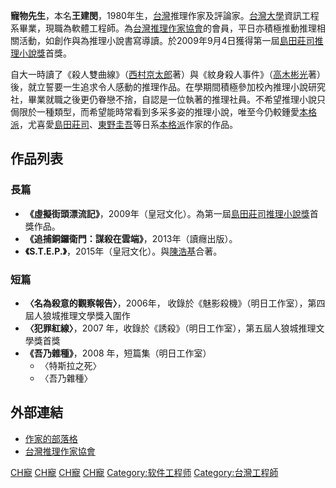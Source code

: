 '''寵物先生'''，本名'''王建閔'''，1980年生，[[台灣|台灣]]推理作家及評論家。[[台灣大學|台灣大學]]資訊工程系畢業，現職為軟體工程師。為[[台灣推理作家協會|台灣推理作家協會]]的會員，平日亦積極推動推理相關活動，如創作與為推理小說書寫導讀。於2009年9月4日獲得第一屆[[島田莊司推理小說獎|島田莊司推理小說獎]]首獎。

自大一時讀了《殺人雙曲線》（[[西村京太郎|西村京太郎]]著）與《紋身殺人事件》（[[高木彬光|高木彬光]]著）後，就立誓要一生追求令人感動的推理作品。在學期間積極參加校內推理小說研究社，畢業就職之後更仍眷戀不捨，自認是一位執著的推理社員。不希望推理小說只侷限於一種類型，而希望能時常看到多采多姿的推理小說，唯至今仍較鍾愛[[本格派|本格派]]，尤喜愛[[島田莊司|島田莊司]]、[[東野圭吾|東野圭吾]]等日系[[本格派|本格派]]作家的作品。

== 作品列表 ==
=== 長篇 ===
* '''《虛擬街頭漂流記》'''，2009年（皇冠文化）。為第一屆[[島田莊司推理小說獎|島田莊司推理小說獎]]首獎作品。
* '''《追捕銅鑼衛門：謀殺在雲端》'''，2013年（讀癮出版）。
* '''《S.T.E.P.》'''，2015年（皇冠文化）。與[[陳浩基|陳浩基]]合著。

=== 短篇 ===
* '''〈名為殺意的觀察報告〉'''，2006年， 收錄於《魅影殺機》（明日工作室），第四屆人狼城推理文學獎入圍作
* '''〈犯罪紅線〉'''，2007 年，收錄於《誘殺》（明日工作室），第五屆人狼城推理文學獎首獎
* '''《吾乃雜種》'''，2008 年，短篇集（明日工作室）
** 〈特斯拉之死〉
** 〈吾乃雜種〉

== 外部連結 ==
* [http://nostalgiabyrinth2.blog124.fc2.com/ 作家的部落格] {{Wayback|url=http://nostalgiabyrinth2.blog124.fc2.com/ |date=20200629094046 }}
* [https://web.archive.org/web/20090704150439/http://blog.roodo.com/taiwanmystery/ 台灣推理作家協會]

[[Category:臺灣男性小說家|CH寵]]
[[Category:台灣推理作家|CH寵]]
[[Category:王姓|CH寵]]
[[Category:國立臺灣大學電機資訊學院校友|CH寵]]
[[Category:软件工程师|Category:软件工程师]]
[[Category:台灣工程師|Category:台灣工程師]]